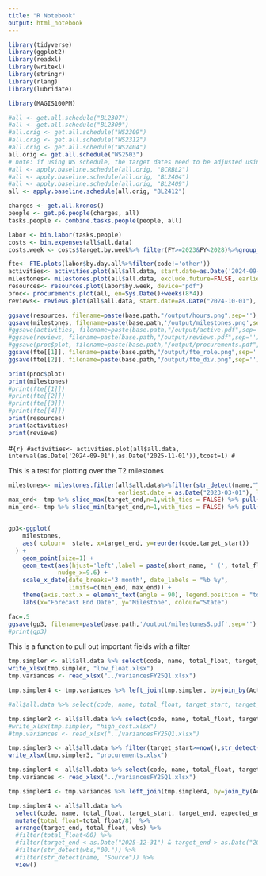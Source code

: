 ```yaml
---
title: "R Notebook"
output: html_notebook
---
```



```r
library(tidyverse)
library(ggplot2)
library(readxl)
library(writexl)
library(stringr)
library(rlang)
library(lubridate)

library(MAGIS100PM)
```


```r
#all <- get.all.schedule("BL2307")
#all <- get.all.schedule("BL2309")
#all.orig <- get.all.schedule("WS2309")
#all.orig <- get.all.schedule("WS2312")
#all.orig <- get.all.schedule("WS2404")
all.orig <- get.all.schedule("WS2503")
# note: if using WS schedule, the target dates need to be adjusted using the baseline
#all <- apply.baseline.schedule(all.orig, "BCRBL2")
#all <- apply.baseline.schedule(all.orig, "BL2404")
#all <- apply.baseline.schedule(all.orig, "BL2409")
all <- apply.baseline.schedule(all.orig, "BL2412")

charges <- get.all.kronos()
people <- get.p6.people(charges, all)
tasks.people <- combine.tasks.people(people, all)

```

```r
labor <- bin.labor(tasks.people)
costs <- bin.expenses(all$all.data)
costs.week <- costs$target.by.week%>% filter(FY>=2023&FY<2028)%>%group_by(FY)%>%mutate(csum=cumsum(hsum))
```


```r
fte<- FTE.plots(labor$by.day.all%>%filter(code!='other'))
activities<- activities.plot(all$all.data, start.date=as.Date('2024-09-01'),end.date=as.Date('2025-02-01'))
milestones<- milestones.plot(all$all.data, exclude.future=FALSE, earliest.date = as.Date("2024-08-01"), latest.date = as.Date("2025-10-01"))
resources<- resources.plot(labor$by.week, device="pdf")
proc<- procurements.plot(all, en=Sys.Date()+weeks(8*4))
reviews<- reviews.plot(all$all.data, start.date=as.Date("2024-10-01"), end.date=as.Date("2025-10-01"))
```

```r
ggsave(resources, filename=paste(base.path,"/output/hours.png",sep=''), width=24, units='in', device='png')
ggsave(milestones, filename=paste(base.path,'/output/milestones.png',sep=''), width=11, units='in', device="png")
#ggsave(activities, filename=paste(base.path,"/output/active.pdf",sep=''),width=12, height=10, units="in", device="pdf")
#ggsave(reviews, filename=paste(base.path,"/output/reviews.pdf",sep=''),units="in", width=11, device="pdf")
#ggsave(proc$plot, filename=paste(base.path,"/output/procurements.pdf",sep=''),units="in", width=16, device="pdf")
ggsave(fte[[1]], filename=paste(base.path,"/output/fte_role.png",sep=''),units="in", device="png")
ggsave(fte[[2]], filename=paste(base.path,"/output/fte_div.png",sep=''),units="in", device="png")

```


```r
print(proc$plot)
print(milestones)
#print(fte[[1]])
#print(fte[[2]])
#print(fte[[3]])
#print(fte[[4]])
print(resources)
print(activities)
print(reviews)
```

#```{r}
#activities<- activities.plot(all$all.data, interval(as.Date('2024-09-01'),as.Date('2025-11-01')),tcost=1)
#```


This is a test for plotting over the T2 milestones
```r
milestones<- milestones.filter(all$all.data%>%filter(str_detect(name,"T2 ")),exclude.future=FALSE,
                               earliest.date = as.Date("2023-03-01"), latest.date = as.Date("2025-02-01"))
max_end<- tmp %>% slice_max(target_end,n=1,with_ties = FALSE) %>% pull(target_end)
min_end<- tmp %>% slice_min(target_end,n=1,with_ties = FALSE) %>% pull(target_end)


gp3<-ggplot(
    milestones,
    aes( colour=  state, x=target_end, y=reorder(code,target_start))
  ) +
    geom_point(size=1) +
    geom_text(aes(hjust='left',label = paste(short_name, ' (', total_float/8,')', sep='')),
              nudge_x=9.6) +
    scale_x_date(date_breaks='3 month', date_labels = "%b %y",
                 limits=c(min_end, max_end)) +
    theme(axis.text.x = element_text(angle = 90), legend.position = "top") +
    labs(x="Forecast End Date", y="Milestone", colour="State")

fac=.5
ggsave(gp3, filename=paste(base.path,'/output/milestonesS.pdf',sep=''),height=15*fac, width=14*fac,units='in', device="pdf")
#print(gp3)

```

This is a function to pull out important fields with a filter

```r

tmp.simpler <- all$all.data %>% select(code, name, total_float, target_start, target_end, wbs, wbs_high, wbs_low) %>% mutate(total_float=total_float/8) %>% filter(total_float < 40, target_start>=now()) %>% arrange(target_start, total_float, wbs) # %>% view()
write_xlsx(tmp.simpler, "low_float.xlsx")
tmp.variances <- read_xlsx("../variancesFY25Q1.xlsx")

tmp.simpler4 <- tmp.variances %>% left_join(tmp.simpler, by=join_by(ActivityID==code))

#all$all.data %>% select(code, name, total_float, target_start, target_end, wbs, wbs_high, wbs_low) %>% mutate(total_float=total_float/8) %>% filter( target_start>=now()) %>% arrange(target_start, total_float, wbs) %>% view()

```
```r

tmp.simpler2 <- all$all.data %>% select(code, name, total_float, target_start, target_end, wbs, total_cost) %>% mutate(total_float=total_float/8) %>% filter(total_cost>100000, target_start>=now()) %>% arrange(target_start, total_float, wbs) %>% view("proc")
#write_xlsx(tmp.simpler, "high_cost.xlsx")
#tmp.variances <- read_xlsx("../variancesFY25Q1.xlsx")

```

```r
tmp.simpler3 <- all$all.data %>% filter(target_start>=now(),str_detect(name,"Procure"),target_end<=as.Date("2026-01-07")) %>% select(code, name, total_float, target_start, target_end, wbs, total_cost, wbs_low) %>% mutate(total_float=total_float/8) %>%arrange(target_end) %>% view()
write_xlsx(tmp.simpler3, "procurements.xlsx")

```

```r

tmp.simpler4 <- all$all.data %>% select(code, name, total_float, target_start, baseline_start, baseline_end, target_end, wbs, wbs_high, wbs_low) %>% mutate(total_float=total_float/8)  %>% arrange(target_start, total_float, wbs) # %>% view()
tmp.variances <- read_xlsx("../variancesFY25Q1.xlsx")

tmp.simpler4 <- tmp.variances %>% left_join(tmp.simpler4, by=join_by(ActivityID==code))

```


```r

tmp.simpler4 <- all$all.data %>% 
  select(code, name, total_float, target_start, target_end, expected_end, start, finish, actual_start, actual_end, wbs, wbs_high, wbs_low, status) %>%
  mutate(total_float=total_float/8)  %>% 
  arrange(target_end, total_float, wbs) %>%
  #filter(total_float<80) %>% 
  #filter(target_end < as.Date("2025-12-31") & target_end > as.Date("2025-03-01")) %>%
  #filter(str_detect(wbs,"00.")) %>%
  #filter(str_detect(name, "Source")) %>%
  view()


```


